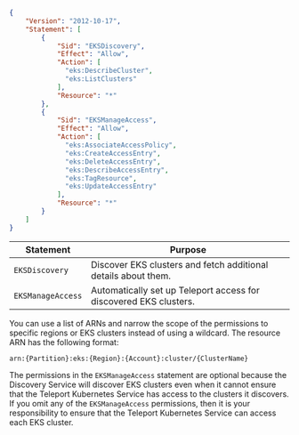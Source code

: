 ```json
{
    "Version": "2012-10-17",
    "Statement": [
        {
            "Sid": "EKSDiscovery",
            "Effect": "Allow",
            "Action": [
              "eks:DescribeCluster",
              "eks:ListClusters"
            ],
            "Resource": "*"
        },
        {
            "Sid": "EKSManageAccess",
            "Effect": "Allow",
            "Action": [
              "eks:AssociateAccessPolicy",
              "eks:CreateAccessEntry",
              "eks:DeleteAccessEntry",
              "eks:DescribeAccessEntry",
              "eks:TagResource",
              "eks:UpdateAccessEntry"
            ],
            "Resource": "*"
        }
    ]
}
```

| Statement | Purpose |
| --------- | ------- |
|`EKSDiscovery` | Discover EKS clusters and fetch additional details about them. |
|`EKSManageAccess` | Automatically set up Teleport access for discovered EKS clusters. |

You can use a list of ARNs and narrow the scope of the permissions to specific
regions or EKS clusters instead of using a wildcard.
The resource ARN has the following format: 
```code
arn:{Partition}:eks:{Region}:{Account}:cluster/{ClusterName}
```

The permissions in the `EKSManageAccess` statement are optional because the
Discovery Service will discover EKS clusters even when it cannot ensure that the
Teleport Kubernetes Service has access to the clusters it discovers.
If you omit any of the `EKSManageAccess` permissions, then it is your
responsibility to ensure that the Teleport Kubernetes Service can access each
EKS cluster.
